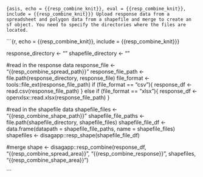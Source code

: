 ```{asis, echo = {{resp_combine_knit}}, eval = {{resp_combine_knit}}, include = {{resp_combine_knit}}}
Upload response data from a spreadsheet and polygon data from a shapefile and merge to create an sf object. You need to specify the directories where the files are located.
```

```{r, echo = {{resp_combine_knit}}, include = {{resp_combine_knit}}}

response_directory <- ""
shapefile_directory <- ""

#read in the response data
response_file <- "{{resp_combine_spread_path}}"
response_file_path <- file.path(response_directory, response_file)
file_format <- tools::file_ext(response_file_path)
if (file_format == "csv"){
  response_df <- read.csv(response_file_path)
} else if (file_format == "xlsx"){
  response_df <- openxlsx::read.xlsx(response_file_path)
}

#read in the shapefile data
shapefile_files <- "{{resp_combine_shape_path}}"
shapefile_file_paths <- file.path(shapefile_directory, shapefile_files)
shapefile_file_df <- data.frame(datapath = shapefile_file_paths, name = shapefile_files)
shapefiles <- disagapp::resp_shape(shapefile_file_df)

#merge
shape <- disagapp::resp_combine(response_df, "{{resp_combine_spread_area}}", "{{resp_combine_response}}", shapefiles, "{{resp_combine_shape_area}}")

```
